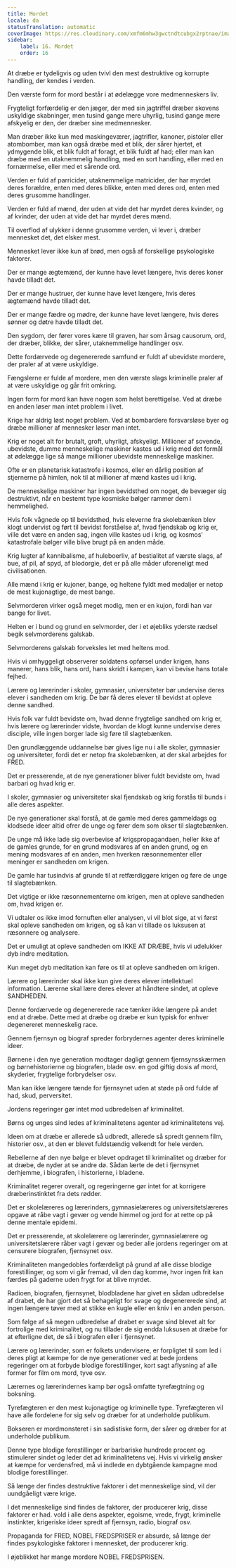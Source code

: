 ```yaml
---
title: Mordet
locale: da
statusTranslation: automatic
coverImage: https://res.cloudinary.com/xmfm6mhw3gwctndtcubgx2rptnae/image/upload/v1740337243/small_cover_educacion_fundamental_a051170f1c.webp
sidebar:
    label: 16. Mordet
    order: 16
---
```

At dræbe er tydeligvis og uden tvivl den mest destruktive og korrupte handling, der kendes i verden.

Den værste form for mord består i at ødelægge vore medmenneskers liv.

Frygteligt forfærdelig er den jæger, der med sin jagtriffel dræber skovens uskyldige skabninger, men tusind gange mere uhyrlig, tusind gange mere afskyelig er den, der dræber sine medmennesker.

Man dræber ikke kun med maskingeværer, jagtrifler, kanoner, pistoler eller atombomber, man kan også dræbe med et blik, der sårer hjertet, et ydmygende blik, et blik fuldt af foragt, et blik fuldt af had; eller man kan dræbe med en utaknemmelig handling, med en sort handling, eller med en fornærmelse, eller med et sårende ord.

Verden er fuld af parricider, utaknemmelige matricider, der har myrdet deres forældre, enten med deres blikke, enten med deres ord, enten med deres grusomme handlinger.

Verden er fuld af mænd, der uden at vide det har myrdet deres kvinder, og af kvinder, der uden at vide det har myrdet deres mænd.

Til overflod af ulykker i denne grusomme verden, vi lever i, dræber mennesket det, det elsker mest.

Mennesket lever ikke kun af brød, men også af forskellige psykologiske faktorer.

Der er mange ægtemænd, der kunne have levet længere, hvis deres koner havde tilladt det.

Der er mange hustruer, der kunne have levet længere, hvis deres ægtemænd havde tilladt det.

Der er mange fædre og mødre, der kunne have levet længere, hvis deres sønner og døtre havde tilladt det.

Den sygdom, der fører vores kære til graven, har som årsag causorum, ord, der dræber, blikke, der sårer, utaknemmelige handlinger osv.

Dette fordærvede og degenererede samfund er fuldt af ubevidste mordere, der praler af at være uskyldige.

Fængslerne er fulde af mordere, men den værste slags kriminelle praler af at være uskyldige og går frit omkring.

Ingen form for mord kan have nogen som helst berettigelse. Ved at dræbe en anden løser man intet problem i livet.

Krige har aldrig løst noget problem. Ved at bombardere forsvarsløse byer og dræbe millioner af mennesker løser man intet.

Krig er noget alt for brutalt, groft, uhyrligt, afskyeligt. Millioner af sovende, ubevidste, dumme menneskelige maskiner kastes ud i krig med det formål at ødelægge lige så mange millioner ubevidste menneskelige maskiner.

Ofte er en planetarisk katastrofe i kosmos, eller en dårlig position af stjernerne på himlen, nok til at millioner af mænd kastes ud i krig.

De menneskelige maskiner har ingen bevidsthed om noget, de bevæger sig destruktivt, når en bestemt type kosmiske bølger rammer dem i hemmelighed.

Hvis folk vågnede op til bevidsthed, hvis eleverne fra skolebænken blev klogt undervist og ført til bevidst forståelse af, hvad fjendskab og krig er, ville det være en anden sag, ingen ville kastes ud i krig, og kosmos' katastrofale bølger ville blive brugt på en anden måde.

Krig lugter af kannibalisme, af huleboerliv, af bestialitet af værste slags, af bue, af pil, af spyd, af blodorgie, det er på alle måder uforeneligt med civilisationen.

Alle mænd i krig er kujoner, bange, og heltene fyldt med medaljer er netop de mest kujonagtige, de mest bange.

Selvmorderen virker også meget modig, men er en kujon, fordi han var bange for livet.

Helten er i bund og grund en selvmorder, der i et øjebliks yderste rædsel begik selvmorderens galskab.

Selvmorderens galskab forveksles let med heltens mod.

Hvis vi omhyggeligt observerer soldatens opførsel under krigen, hans manerer, hans blik, hans ord, hans skridt i kampen, kan vi bevise hans totale fejhed.

Lærere og lærerinder i skoler, gymnasier, universiteter bør undervise deres elever i sandheden om krig. De bør få deres elever til bevidst at opleve denne sandhed.

Hvis folk var fuldt bevidste om, hvad denne frygtelige sandhed om krig er, hvis lærere og lærerinder vidste, hvordan de klogt kunne undervise deres disciple, ville ingen borger lade sig føre til slagtebænken.

Den grundlæggende uddannelse bør gives lige nu i alle skoler, gymnasier og universiteter, fordi det er netop fra skolebænken, at der skal arbejdes for FRED.

Det er presserende, at de nye generationer bliver fuldt bevidste om, hvad barbari og hvad krig er.

I skoler, gymnasier og universiteter skal fjendskab og krig forstås til bunds i alle deres aspekter.

De nye generationer skal forstå, at de gamle med deres gammeldags og klodsede ideer altid ofrer de unge og fører dem som okser til slagtebænken.

De unge må ikke lade sig overbevise af krigspropagandaen, heller ikke af de gamles grunde, for en grund modsvares af en anden grund, og en mening modsvares af en anden, men hverken ræsonnementer eller meninger er sandheden om krigen.

De gamle har tusindvis af grunde til at retfærdiggøre krigen og føre de unge til slagtebænken.

Det vigtige er ikke ræsonnementerne om krigen, men at opleve sandheden om, hvad krigen er.

Vi udtaler os ikke imod fornuften eller analysen, vi vil blot sige, at vi først skal opleve sandheden om krigen, og så kan vi tillade os luksusen at ræsonnere og analysere.

Det er umuligt at opleve sandheden om IKKE AT DRÆBE, hvis vi udelukker dyb indre meditation.

Kun meget dyb meditation kan føre os til at opleve sandheden om krigen.

Lærere og lærerinder skal ikke kun give deres elever intellektuel information. Lærerne skal lære deres elever at håndtere sindet, at opleve SANDHEDEN.

Denne fordærvede og degenererede race tænker ikke længere på andet end at dræbe. Dette med at dræbe og dræbe er kun typisk for enhver degenereret menneskelig race.

Gennem fjernsyn og biograf spreder forbrydernes agenter deres kriminelle ideer.

Børnene i den nye generation modtager dagligt gennem fjernsynsskærmen og børnehistorierne og biografen, blade osv. en god giftig dosis af mord, skyderier, frygtelige forbrydelser osv.

Man kan ikke længere tænde for fjernsynet uden at støde på ord fulde af had, skud, perversitet.

Jordens regeringer gør intet mod udbredelsen af kriminalitet.

Børns og unges sind ledes af kriminalitetens agenter ad kriminalitetens vej.

Ideen om at dræbe er allerede så udbredt, allerede så spredt gennem film, historier osv., at den er blevet fuldstændig velkendt for hele verden.

Rebellerne af den nye bølge er blevet opdraget til kriminalitet og dræber for at dræbe, de nyder at se andre dø. Sådan lærte de det i fjernsynet derhjemme, i biografen, i historierne, i bladene.

Kriminalitet regerer overalt, og regeringerne gør intet for at korrigere dræberinstinktet fra dets rødder.

Det er skolelæreres og lærerinders, gymnasielæreres og universitetslæreres opgave at råbe vagt i gevær og vende himmel og jord for at rette op på denne mentale epidemi.

Det er presserende, at skolelærere og lærerinder, gymnasielærere og universitetslærere råber vagt i gevær og beder alle jordens regeringer om at censurere biografen, fjernsynet osv.

Kriminaliteten mangedobles forfærdeligt på grund af alle disse blodige forestillinger, og som vi går fremad, vil den dag komme, hvor ingen frit kan færdes på gaderne uden frygt for at blive myrdet.

Radioen, biografen, fjernsynet, blodbladene har givet en sådan udbredelse af drabet, de har gjort det så behageligt for svage og degenererede sind, at ingen længere tøver med at stikke en kugle eller en kniv i en anden person.

Som følge af så megen udbredelse af drabet er svage sind blevet alt for fortrolige med kriminalitet, og nu tillader de sig endda luksusen at dræbe for at efterligne det, de så i biografen eller i fjernsynet.

Lærere og lærerinder, som er folkets undervisere, er forpligtet til som led i deres pligt at kæmpe for de nye generationer ved at bede jordens regeringer om at forbyde blodige forestillinger, kort sagt aflysning af alle former for film om mord, tyve osv.

Lærernes og lærerindernes kamp bør også omfatte tyrefægtning og boksning.

Tyrefægteren er den mest kujonagtige og kriminelle type. Tyrefægteren vil have alle fordelene for sig selv og dræber for at underholde publikum.

Bokseren er mordmonsteret i sin sadistiske form, der sårer og dræber for at underholde publikum.

Denne type blodige forestillinger er barbariske hundrede procent og stimulerer sindet og leder det ad kriminalitetens vej. Hvis vi virkelig ønsker at kæmpe for verdensfred, må vi indlede en dybtgående kampagne mod blodige forestillinger.

Så længe der findes destruktive faktorer i det menneskelige sind, vil der uundgåeligt være krige.

I det menneskelige sind findes de faktorer, der producerer krig, disse faktorer er had. vold i alle dens aspekter, egoisme, vrede, frygt, kriminelle instinkter, krigeriske ideer spredt af fjernsyn, radio, biograf osv.

Propaganda for FRED, NOBEL FREDSPRISER er absurde, så længe der findes psykologiske faktorer i mennesket, der producerer krig.

I øjeblikket har mange mordere NOBEL FREDSPRISEN.

